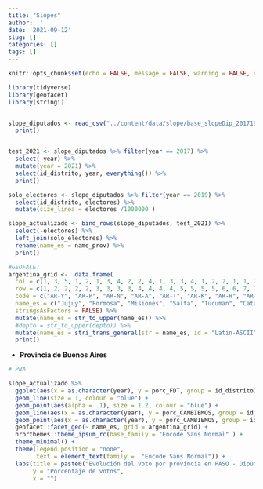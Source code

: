 ```yaml
---
title: "Slopes"
author: ''
date: '2021-09-12'
slug: []
categories: []
tags: []
---
```


```r
knitr::opts_chunk$set(echo = FALSE, message = FALSE, warning = FALSE, error = FALSE)

library(tidyverse)
library(geofacet)
library(stringi)


slope_diputados <- read_csv("../content/data/slope/base_slopeDip_201719.csv") %>%
  print()


test_2021 <- slope_diputados %>% filter(year == 2017) %>%
  select(-year) %>%
  mutate(year = 2021) %>%
  select(id_distrito, year, everything()) %>%
  print()

solo_electores <- slope_diputados %>% filter(year == 2019) %>%
  select(id_distrito, electores) %>%
  mutate(size_linea = electores /1000000 )

slope_actualizado <- bind_rows(slope_diputados, test_2021) %>%
  select(-electores) %>%
  left_join(solo_electores) %>%
  rename(name_es = name_prov) %>%
  print()

#GEOFACET
argentina_grid <-  data.frame(
  col = c(1, 3, 5, 1, 2, 1, 3, 4, 2, 2, 4, 1, 3, 3, 4, 1, 2, 2, 1, 1, 2, 1, 1, 1),
  row = c(1, 2, 2, 2, 2, 3, 3, 3, 3, 4, 4, 4, 4, 5, 5, 5, 5, 6, 6, 7, 7, 8, 9, 10),
  code = c("AR-Y", "AR-P", "AR-N", "AR-A", "AR-T", "AR-K", "AR-H", "AR-W", "AR-G", "AR-X", "AR-E", "AR-F", "AR-S", "AR-B", "AR-C", "AR-J", "AR-D", "AR-L", "AR-M", "AR-Q", "AR-R", "AR-U", "AR-Z", "AR-V"),
  name_es = c("Jujuy", "Formosa", "Misiones", "Salta", "Tucuman", "Catamarca", "Chaco", "Corrientes", "Santiago del Estero", "Cordoba", "Entre Rios", "La Rioja", "Santa Fe", "Buenos Aires", "CABA", "San Juan", "San Luis", "La Pampa", "Mendoza", "Neuquen", "Rio Negro", "Chubut", "Santa Cruz", "Tierra del Fuego"),
  stringsAsFactors = FALSE) %>%
  mutate(name_es = str_to_upper(name_es)) %>%
  #depto = str_to_upper(depto)) %>%
  mutate(name_es = stri_trans_general(str = name_es, id = "Latin-ASCII")) %>%
  print()

```





-   **Provincia de Buenos Aires**


```r
# PBA

slope_actualizado %>%
  ggplot(aes(x = as.character(year), y = porc_FDT, group = id_distrito))+
  geom_line(size = 1, colour = "blue") +
  geom_point(aes(alpha = .1), size = 1.2, colour = "blue") +
  geom_line(aes(x = as.character(year), y = porc_CAMBIEMOS, group = id_distrito),size = 1, colour = "yellow2") +
  geom_point(aes(x = as.character(year), y = porc_CAMBIEMOS, group = id_distrito,alpha = .1), size = 1.2, colour = "yellow2") +
  geofacet::facet_geo(~ name_es, grid = argentina_grid) +
  hrbrthemes::theme_ipsum_rc(base_family = "Encode Sans Normal" ) +
  theme_minimal() +
  theme(legend.position = "none",
        text = element_text(family =  "Encode Sans Normal")) +
  labs(title = paste0("Evolución del voto por provincia en PASO - Diputados Nacionales"),
       y = "Porcentaje de votos",
       x = "")
```

